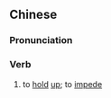 {{also|牵掣}}
==Chinese==
{{zh-forms|s=牵掣}}

===Pronunciation===
{{zh-pron
|m=qiānchè
|cat=v
}}

===Verb===
{{zh-verb}}

# {{lb|zh|literary}} to [[hold]] [[up]]; to [[impede]]
